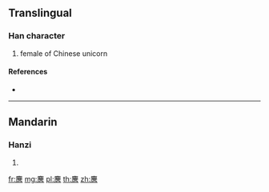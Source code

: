 {{character info/new}}
==Translingual==

===Han character===
{{Han char|rn=198|rad=鹿|as=07|sn=18|four=|canj=IPYKR}}

# female of Chinese unicorn

====References====
* {{Han ref|kx=1510.130|dkj=47643|dj=2038.240|hdz=74731.150|uh=9E90|ud=40592}}

----

==Mandarin==

===Hanzi===
{{cmn-hanzi|pin=[[lín]] ([[lin2]])|wg=lin<sup>2</sup>}}

# {{defn|lang=cmn|sort=鹿07}}

[[fr:麐]]
[[mg:麐]]
[[pl:麐]]
[[th:麐]]
[[zh:麐]]